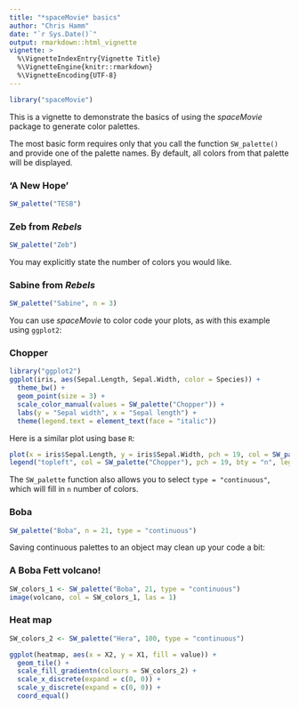 ```yaml
---
title: "*spaceMovie* basics"
author: "Chris Hamm"
date: "`r Sys.Date()`"
output: rmarkdown::html_vignette
vignette: >
  %\VignetteIndexEntry{Vignette Title}
  %\VignetteEngine{knitr::rmarkdown}
  %\VignetteEncoding{UTF-8}
---
```

```r
library("spaceMovie")
```

This is a vignette to demonstrate the basics of using the *spaceMovie* package to generate color palettes.

The most basic form requires only that you call the function `SW_palette()` and provide one of the palette names. By default, all colors from that palette will be displayed.

### 'A New Hope'
```r
SW_palette("TESB")
```

### Zeb from *Rebels*
```r
SW_palette("Zeb")
```

You may explicitly state the number of colors you would like.

### Sabine from *Rebels*
```r
SW_palette("Sabine", n = 3)
```


You can use *spaceMovie* to color code your plots, as with this example using `ggplot2`:

### Chopper
```r
library("ggplot2")
ggplot(iris, aes(Sepal.Length, Sepal.Width, color = Species)) +
  theme_bw() +
  geom_point(size = 3) +
  scale_color_manual(values = SW_palette("Chopper")) +
  labs(y = "Sepal width", x = "Sepal length") +
  theme(legend.text = element_text(face = "italic"))
```

Here is a similar plot using base `R`:
```r
plot(x = iris$Sepal.Length, y = iris$Sepal.Width, pch = 19, col = SW_palette("Chopper")[factor(iris$Species)], cex = 1.25, xlab = "Sepal length", ylab = "Sepal width", las = 1, ylim = c(2, 4.5), xlim = c(4, 8))
legend("topleft", col = SW_palette("Chopper"), pch = 19, bty = "n", legend = c(expression(paste(italic("setosa"))), c(expression(paste(italic("versicolor")))), c(expression(paste(italic("virginica"))))))
```


The `SW_palette` function also allows you to select `type = "continuous"`, which will fill in `n` number of colors.

### Boba
```r
SW_palette("Boba", n = 21, type = "continuous")
```

Saving continuous palettes to an object may clean up your code a bit:

### A Boba Fett volcano!
```r
SW_colors_1 <- SW_palette("Boba", 21, type = "continuous")
image(volcano, col = SW_colors_1, las = 1)
```



### Heat map
```r
SW_colors_2 <- SW_palette("Hera", 100, type = "continuous")

ggplot(heatmap, aes(x = X2, y = X1, fill = value)) + 
  geom_tile() + 
  scale_fill_gradientn(colours = SW_colors_2) + 
  scale_x_discrete(expand = c(0, 0)) +
  scale_y_discrete(expand = c(0, 0)) + 
  coord_equal() 
```






